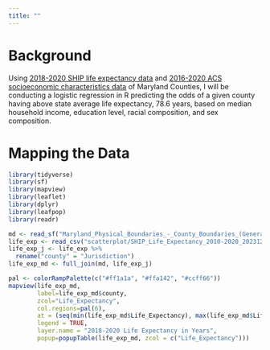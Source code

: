 ```yaml
---
title: ""
---
```


# Background

Using [2018-2020 SHIP life expectancy data](https://opendata.maryland.gov/Health-and-Human-Services/SHIP-Life-Expectancy-2010-2020/5imf-t65z/data) and [2016-2020 ACS socioeconomic characteristics data](https://opendata.maryland.gov/Demographic/Maryland-Counties-Socioeconomic-Characteristics-20/is7h-kp6x/about_data) of Maryland Counties, I will be conducting a logistic regression in R predicting the odds of a given county having above state average life expectancy, 78.6 years, based on median household income, education level, racial composition, and sex composition.

# Mapping the Data

```r
library(tidyverse)  
library(sf)         
library(mapview)    
library(leaflet) 
library(dplyr)
library(leafpop)
library(readr)
```

```r
md <- read_sf("Maryland_Physical_Boundaries_-_County_Boundaries_(Generalized)/BNDY_CountyPhyBoundaryGen_DoIT.shp")
life_exp <- read_csv("scatterplot/SHIP_Life_Expectancy_2010-2020_20231228.csv")
life_exp_j <- life_exp %>% 
  rename("county" = "Jurisdiction") 
life_exp_md <- full_join(md, life_exp_j)

```

```r
pal <- colorRampPalette(c("#ff1a1a", "#ffa142", "#ccff66"))
mapview(life_exp_md,
        label=life_exp_md$county,
        zcol="Life_Expectancy",
        col.regions=pal(6),
        at = (seq(min(life_exp_md$Life_Expectancy), max(life_exp_md$Life_Expectancy), length.out = 6)),
        legend = TRUE,
        layer.name = "2018-2020 Life Expectancy in Years",
        popup=popupTable(life_exp_md, zcol = c("Life_Expectancy")))
```
